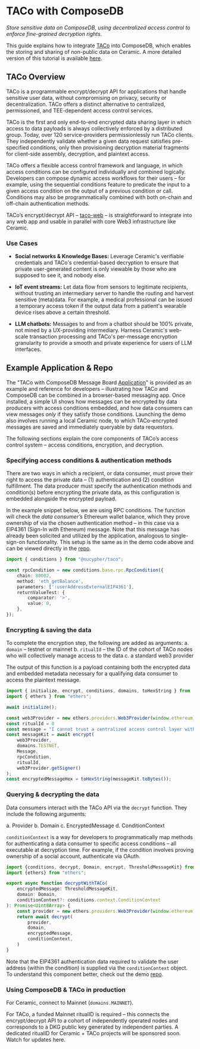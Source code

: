 # TACo with ComposeDB

*Store sensitive data on ComposeDB, using decentralized access control to enforce fine-grained decryption rights.*

This guide explains how to integrate [TACo](https://docs.threshold.network/applications/threshold-access-control) into ComposeDB, which enables the storing and sharing of non-public data on Ceramic. A more detailed version of this tutorial is available [here](https://docs.threshold.network/app-development/threshold-access-control-tac/integration-guides/ceramic-+-taco). 

## TACo Overview 

TACo is a programmable encrypt/decrypt API for applications that handle sensitive user data, without compromising on privacy, security or decentralization. TACo offers a distinct alternative to centralized, permissioned, and TEE-dependent access control services.

TACo is the first and only end-to-end encrypted data sharing layer in which access to data payloads is always collectively enforced by a distributed group. Today, over 120 service-providers permissionlessly run TACo clients. They independently validate whether a given data request satisfies pre-specified conditions, only then provisioning decryption material fragments for client-side assembly, decryption, and plaintext access. 

TACo offers a flexible access control framework and language, in which access conditions can be configured individually and combined logically. Developers can compose dynamic access workflows for their users – for example, using 
the sequential conditions feature to predicate the input to a given access condition on the output of a previous condition or call. Conditions may also be programmatically combined with both on-chain and off-chain authentication methods.  

TACo’s encrypt/decrypt API – [taco-web](https://github.com/nucypher/taco-web) – is straightforward to integrate into any web app and usable in parallel with core Web3 infrastructure like Ceramic. 

### Use Cases

- **Social networks & Knowledge Bases:** Leverage Ceramic's verifiable credentials and TACo's credential-based decryption to ensure that private user-generated content is only viewable by those who are supposed to see it, and nobody else.

- **IoT event streams:** Let data flow from sensors to legitimate recipients, without trusting an intermediary server to handle the routing and harvest sensitive (meta)data. For example, a medical professional can be issued a temporary access token if the output data from a patient's wearable device rises above a certain threshold.

- **LLM chatbots:** Messages to and from a chatbot should be 100% private, not mined by a UX-providing intermediary. Harness Ceramic's web-scale transaction processing and TACo's per-message encryption granularity to provide a smooth and private experience for users of LLM interfaces.

## Example Application & Repo

The "TACo with ComposeDB Message Board [Application](https://github.com/nucypher/taco-composedb/tree/main)" is provided as an example and reference for developers – illustrating how TACo and ComposeDB can be combined in a browser-based messaging app. Once installed, a simple UI shows how messages can be encrypted by data producers with access conditions embedded, and how data consumers can view messages *only* if they satisfy those conditions. Launching the demo also involves running a local Ceramic node, to which TACo-encrypted messages are saved and immediately queryable by data requestors.

The following sections explain the core components of TACo’s access control system – access conditions, encryption, and decryption. 

### Specifying access conditions & authentication methods

There are two ways in which a recipient, or data consumer, must prove their right to access the private data – (1) authentication and (2) condition fulfillment. The data producer must specify the authentication methods and condition(s) before encrypting the private data, as this configuration is embedded alongside the encrypted payload. 

In the example snippet below, we are using RPC conditions. The function will check the *data consumer’s* Ethereum wallet balance, which they prove ownership of via the chosen authentication method – in this case via a EIP4361 (Sign-In with Ethereum) message. Note that this message has already been solicited and utilized by the application, analogous to single-sign-on functionality. This setup is the same as in the demo code above and can be viewed directly in the [repo](https://github.com/nucypher/taco-composedb/blob/main/src/fragments/chatinputbox.tsx#L26-L34).

```TypeScript
import { conditions } from "@nucypher/taco"; 

const rpcCondition = new conditions.base.rpc.RpcCondition({
    chain: 80002,
    method: 'eth_getBalance',
    parameters: [':userAddressExternalEIP4361'],
    returnValueTest: {
        comparator: '>',
        value: 0,
    },
});
```

### Encrypting & saving the data

To complete the encryption step, the following are added as arguments:
a. `domain` – testnet or mainnet
b. `ritualId`  – the ID of the cohort of TACo nodes who will collectively manage access to the data
c. a standard web3 provider

The output of this function is a payload containing both the encrypted data and embedded metadata necessary for a qualifying data consumer to access the plaintext message. 

```TypeScript
import { initialize, encrypt, conditions, domains, toHexString } from '@nucypher/taco';
import { ethers } from "ethers";

await initialize();

const web3Provider = new ethers.providers.Web3Provider(window.ethereum);
const ritualId = 0
const message = "I cannot trust a centralized access control layer with this message.";
const messageKit = await encrypt(
    web3Provider,
    domains.TESTNET,
    Message,
    rpcCondition,
    ritualId,
    web3Provider.getSigner()
);
const encryptedMessageHex = toHexString(messageKit.toBytes());
```

### Querying & decrypting the data 

Data consumers interact with the TACo API via the `decrypt` function. They include the following arguments:

a. Provider
b. Domain
c. EncryptedMessage
d. ConditionContext

`conditionContext` is a way for developers to programmatically map methods for authenticating a data consumer to specific access conditions – all executable at decryption time. For example, if the condition involves proving ownership of a social account, authenticate via OAuth.

```TypeScript
import {conditions, decrypt, Domain, encrypt, ThresholdMessageKit} from '@nucypher/taco';
import {ethers} from "ethers";

export async function decryptWithTACo(
    encryptedMessage: ThresholdMessageKit,
    domain: Domain,
    conditionContext?: conditions.context.ConditionContext
): Promise<Uint8Array> {
    const provider = new ethers.providers.Web3Provider(window.ethereum);
    return await decrypt(
        provider,
        domain,
        encryptedMessage,
        conditionContext,
    )
}
```

Note that the EIP4361 authentication data required to validate the user address (within the condition) is supplied via the `conditionContext` object. To understand this component better, check out the demo [repo](https://github.com/nucypher/taco-composedb/blob/main/src/fragments/chatcontent.tsx#L47). 

### Using ComposeDB & TACo in production

For Ceramic, connect to Mainnet (`domains.MAINNET`).

For TACo, a funded Mainnet ritualID is required – this connects the encrypt/decrypt API to a cohort of independently operated nodes and corresponds to a DKG public key generated by independent parties. A dedicated ritualID for Ceramic + TACo projects will be sponsored soon. Watch for updates here. 
